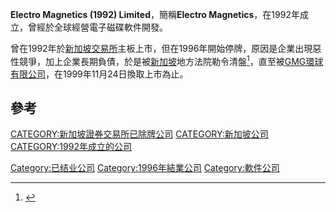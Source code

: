 '''Electro Magnetics (1992) Limited'''，簡稱'''Electro Magnetics'''，在1992年成立，曾經於全球經營電子磁碟軟件開發。

曾在1992年於[[新加坡交易所|新加坡交易所]]主板上市，但在1996年開始停牌，原因是企業出現惡性競爭，加上企業長期負債，於是被[[新加坡|新加坡]]地方法院勒令清盤<ref>{{Cite web |url=http://app2.ipto.gov.sg/LinkClick.aspx?fileticket=va-1RPhRW3g%3D&tabid=71 |title=新加坡地方法院傳令聆訊通知/1996年 |accessdate=2012-03-16 |archive-date=2011-03-21 |archive-url=https://web.archive.org/web/20110321230721/http://app2.ipto.gov.sg/LinkClick.aspx?fileticket=va-1RPhRW3g%3D&tabid=71 |dead-url=no }}</ref>，直至被[[GMG環球有限公司|GMG環球有限公司]]，在1999年11月24日換取上市為止。

==參考==
{{REFLIST}}

[[CATEGORY:新加坡證券交易所已除牌公司|CATEGORY:新加坡證券交易所已除牌公司]]
[[CATEGORY:新加坡公司|CATEGORY:新加坡公司]]
[[Category:已结业公司|Category:已结业公司]]
[[CATEGORY:1992年成立的公司|CATEGORY:1992年成立的公司]]
[[Category:1996年結業公司|Category:1996年結業公司]]
[[Category:軟件公司|Category:軟件公司]]